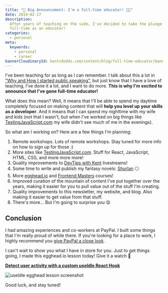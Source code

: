 ```yaml
---
title: "🚨 Big Announcement: I'm a full-time educator! 👨‍🏫"
date: 2019-02-17
description:
  After years of teaching on the side, I've decided to take the plunge and go
  full-time as an educator!
categories:
  - personal
meta:
  keywords:
    - personal
    - career
bannerCloudinaryId: kentcdodds.com/content/blog/full-time-educator/banner.jpg
---
```


I've been teaching for as long as I can remember. I talk about this a lot in
["Why and How I started public speaking"](/blog/why-and-how-i-started-public-speaking),
but just know that I have a love of teaching, I've done it a lot, and I want to
do more. **This is why I'm excited to announce that I've gone full-time
educator!**

What does this mean? Well, it means that I'll be able to spend my daytime
completely focused on making content that will **help you level up your skills
as a developer**. And it means that I can spend my nighttime with my wife and
kids (not that I wasn't, but when I've worked on big things like
[TestingJavaScript.com](https://testingjavascript.com) my wife didn't see much
of me in the evenings).

So what am I working on? Here are a few things I'm planning:

1. Remote workshops. Lots of remote workshops. Stay tuned for more info on how
   to sign up for those :)
2. More sites like [TestingJavaScript.com](https://testingjavascript.com). Stuff
   for React, JavaScript, HTML, CSS, and more more more!
3. Quality improvements to [DevTips with Kent](https://kcd.im/devtips)
   livestreams!
4. Some time to write and publish my fantasy novels:
   [Shurlan](https://kcd.im/shurlan) ⚪
5. More [egghead.io](https://kcd.im/egghead) and
   [Frontend Masters](https://kcd.im/fem) courses!
6. Improved curation of the mountain of content I've put together over the
   years, making it easier for you to pull value out of the stuff I'm creating.
7. Quality improvements to this newsletter, my website, and blog. Also making it
   easier to get value from that stuff.
8. There's more... But I'm going to surprise you 😜

## Conclusion

I had amazing experiences and co-workers at PayPal. I built some things that I'm
really proud of while there. If you're looking for a place to work, I highly
recommend you [give PayPal a close look](http://paypal.jobs).

I can't wait to show you what I have in store for you. Just to get things going,
I made this egghead.io lesson today! Give it a watch 💯

[**Detect user activity with a custom useIdle React Hook**](https://egghead.io/lessons/react-detect-user-activity-with-a-custom-useidle-react-hook?pl=react-hooks-and-suspense-650307f2)

![useIdle egghead lesson screenshot](https://res.cloudinary.com/kentcdodds-com/image/upload/v1625032724/kentcdodds.com/content/blog/full-time-educator/use-idle.png)

Good luck, and stay tuned!
